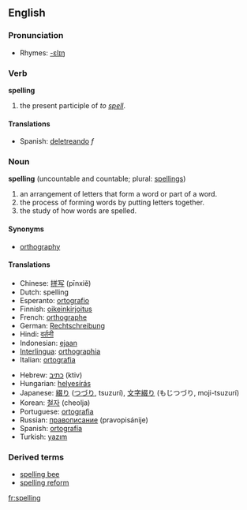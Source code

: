 ==English==

===Pronunciation===
*Rhymes: [[Rhymes:English:-ɛlɪŋ|-ɛlɪŋ]]

===Verb===
'''spelling'''

# the present participle of ''to [[spell]]''.

====Translations====
*Spanish: [[deletreando]] ''f''

===Noun===
'''spelling''' (uncountable and countable; plural: [[spellings]])

<!-- (a verbal noun of the verb ''spell''). -->
#an arrangement of letters that form a word or part of a word.
#the process of forming words by putting letters together.
#the study of how words are spelled.

==== Synonyms ====
*[[orthography]]

====Translations====
{{top}}
*Chinese: [[拼写]] (pīnxiě)
*Dutch: spelling {{f}}
*Esperanto: [[ortografio]]
*Finnish: [[oikeinkirjoitus]]
*French: [[orthographe]] {{f}}
*German: [[Rechtschreibung]] {{f}}
*Hindi: [[वर्तनी]] {{f}}
*Indonesian: [[eja]]an
*[[Interlingua]]: [[orthographia]]
*Italian: [[ortografia]] {{f}}
{{mid}}
*Hebrew: [[כתיב]] (ktiv)
*Hungarian: [[helyesírás]]
*Japanese: [[綴り]] ([[つづり]], tsuzurí), [[文字綴り]] (もじつづり, moji-tsuzurí)
*Korean: [[철자]] (cheolja)
*Portuguese: [[ortografia]] {{f}}
*Russian: [[правописание]] (pravopisánije) {{n}}
*Spanish: [[ortografía]] {{f}}
*Turkish: [[yazım]]
{{bottom}}

===Derived terms===
*[[spelling bee]]
*[[spelling reform]]
[[fr:spelling]]